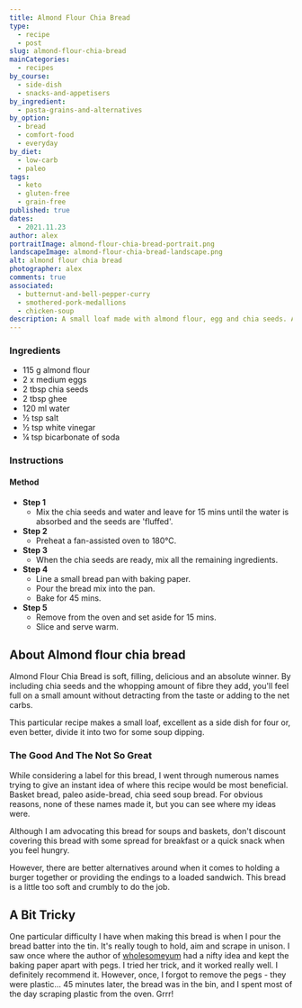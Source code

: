 ```yaml
---
title: Almond Flour Chia Bread
type:
  - recipe
  - post
slug: almond-flour-chia-bread
mainCategories:
  - recipes
by_course:
  - side-dish
  - snacks-and-appetisers
by_ingredient:
  - pasta-grains-and-alternatives
by_option:
  - bread
  - comfort-food
  - everyday
by_diet:
  - low-carb
  - paleo
tags:
  - keto
  - gluten-free
  - grain-free
published: true
dates:
  - 2021.11.23
author: alex
portraitImage: almond-flour-chia-bread-portrait.png
landscapeImage: almond-flour-chia-bread-landscape.png
alt: almond flour chia bread
photographer: alex
comments: true
associated:
  - butternut-and-bell-pepper-curry
  - smothered-pork-medallions
  - chicken-soup
description: A small loaf made with almond flour, egg and chia seeds. A soft gluten-free alternative bread for dipping in soups or using in a basket as part of a meal. Family friendly but quite small portions when shared between four.
---
```


<Ingredients>

### Ingredients

- 115 g almond flour
- 2 x medium eggs
- 2 tbsp chia seeds
- 2 tbsp ghee
- 120 ml water
- ½ tsp salt
- ½ tsp white vinegar
- ¼ tsp bicarbonate of soda

</Ingredients>

<Instructions>

### Instructions

#### Method

- **Step 1**
  - Mix the chia seeds and water and leave for 15 mins until the water is absorbed and the seeds are 'fluffed'.
- **Step 2**
  - Preheat a fan-assisted oven to 180°C.
- **Step 3**
  - When the chia seeds are ready, mix all the remaining ingredients.
- **Step 4**
  - Line a small bread pan with baking paper.
  - Pour the bread mix into the pan.
  - Bake for 45 mins.
- **Step 5**
  - Remove from the oven and set aside for 15 mins.
  - Slice and serve warm.

</Instructions>

<RecipeContent>

## About Almond flour chia bread

Almond Flour Chia Bread is soft, filling, delicious and an absolute winner. By including chia seeds and the whopping amount of fibre they add, you'll feel full on a small amount without detracting from the taste or adding to the net carbs.

This particular recipe makes a small loaf, excellent as a side dish for four or, even better, divide it into two for some soup dipping.

### The Good And The Not So Great

While considering a label for this bread, I went through numerous names trying to give an instant idea of where this recipe would be most beneficial. Basket bread, paleo aside-bread, chia seed soup bread. For obvious reasons, none of these names made it, but you can see where my ideas were.

Although I am advocating this bread for soups and baskets, don't discount covering this bread with some spread for breakfast or a quick snack when you feel hungry.

However, there are better alternatives around when it comes to holding a burger together or providing the endings to a loaded sandwich. This bread is a little too soft and crumbly to do the job.

## A Bit Tricky

One particular difficulty I have when making this bread is when I pour the bread batter into the tin. It's really tough to hold, aim and scrape in unison. I saw once where the author of [wholesomeyum](https://www.wholesomeyum.com/) had a nifty idea and kept the baking paper apart with pegs. I tried her trick, and it worked really well. I definitely recommend it. However, once, I forgot to remove the pegs - they were plastic... 45 minutes later, the bread was in the bin, and I spent most of the day scraping plastic from the oven. Grrr!

</RecipeContent>
